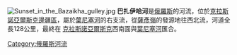 {{unreferenced|time=2018-07-06T05:46:55+00:00}}
[[File:Sunset_in_the_Bazaikha_gulley.jpg|right]]
'''巴扎伊哈河'''是[[俄羅斯|俄羅斯]]的河流，位於[[克拉斯諾亞爾斯克邊疆區|克拉斯諾亞爾斯克邊疆區]]，屬於[[葉尼塞河|葉尼塞河]]的右支流，從[[薩彥嶺|薩彥嶺]]的發源地往西北流，河道全長128公里，最終在
[[克拉斯諾亞爾斯克|克拉斯諾亞爾斯克]]西南面與[[葉尼塞河|葉尼塞河]]匯合。
{{Russia-geo-stub}}

[[Category:俄羅斯河流|Category:俄羅斯河流]]